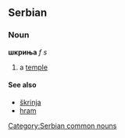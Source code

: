 ==Serbian==
===Noun===
'''шкриња''' ''f s''
#a [[temple]]
====See also====
*[[škrinja]]
*[[hram]]
[[Category:Serbian common nouns]]